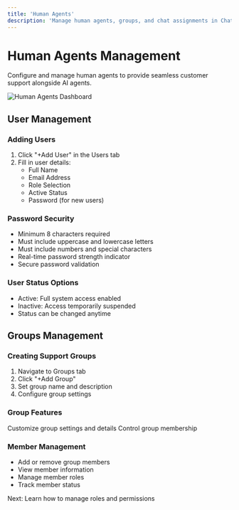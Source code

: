```yaml
---
title: 'Human Agents'
description: 'Manage human agents, groups, and chat assignments in ChatterMate'
---
```


# Human Agents Management

Configure and manage human agents to provide seamless customer support alongside AI agents.

<Frame>
  <img src="/images/human-agents.png" alt="Human Agents Dashboard" />
</Frame>

## User Management

### Adding Users
1. Click "+Add User" in the Users tab
2. Fill in user details:
   - Full Name
   - Email Address
   - Role Selection
   - Active Status
   - Password (for new users)

### Password Security
- Minimum 8 characters required
- Must include uppercase and lowercase letters
- Must include numbers and special characters
- Real-time password strength indicator
- Secure password validation

### User Status Options
- Active: Full system access enabled
- Inactive: Access temporarily suspended
- Status can be changed anytime

## Groups Management

### Creating Support Groups
1. Navigate to Groups tab
2. Click "+Add Group"
3. Set group name and description
4. Configure group settings

### Group Features
<CardGroup cols={2}>
  <Card title="Edit Group" icon="pencil">
    Customize group settings and details
  </Card>
  <Card title="Manage Members" icon="users">
    Control group membership
  </Card>
</CardGroup>

### Member Management
- Add or remove group members
- View member information
- Manage member roles
- Track member status




<Card title="Roles & Permissions" icon="shield" href="/features/roles">
  Next: Learn how to manage roles and permissions
</Card> 
